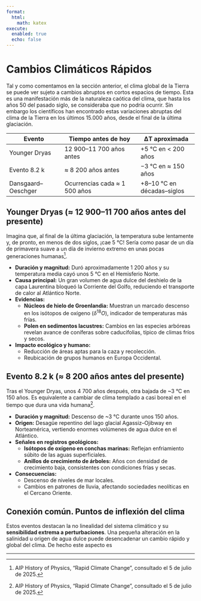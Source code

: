 ```yaml
---
format:
  html:
    math: katex
execute:
  enabled: true
  echo: false
---
```


# Cambios Climáticos Rápidos

Tal y como comentamos en la sección anterior, el clima global de la Tierra se puede ver sujeto a cambios abruptos en cortos espacios de tiempo. Esta es una manifestación más de la naturaleza caótica del clima, que hasta los años 50 del pasado siglo, se consideraba que no podría ocurrir. Sin embargo los científicos han encontrado estas variaciones abruptas del clima de la Tierra en los últimos 15.000 años, desde el final de la última glaciación. 


| Evento               | Tiempo antes de hoy          | ΔT aproximada         |
|----------------------|------------------------------|-----------------------|
| Younger Dryas        | 12 900–11 700 años antes     | +5 °C en < 200 años   |
| Evento 8.2 k         | ≈ 8 200 años antes           | −3 °C en ≈ 150 años   |
| Dansgaard–Oeschger   | Ocurrencias cada ≈ 1 500 años| +8–10 °C en décadas–siglos |


## Younger Dryas (≈ 12 900–11 700 años antes del presente)
 Imagina que, al final de la última glaciación, la temperatura sube lentamente y, de pronto, en menos de dos siglos, ¡cae 5 °C! Sería como pasar de un día de primavera suave a un día de invierno extremo en unas pocas generaciones humanas[^1].

- **Duración y magnitud:** Duró aproximadamente 1 200 años y su temperatura media cayó unos 5 °C en el Hemisferio Norte.  
- **Causa principal:** Un gran volumen de agua dulce del deshielo de la capa Laurentina bloqueó la Corriente del Golfo, reduciendo el transporte de calor al Atlántico Norte.  
- **Evidencias:**  
  - **Núcleos de hielo de Groenlandia:** Muestran un marcado descenso en los isótopos de oxígeno ($\delta^{18}O$), indicador de temperaturas más frías.  
  - **Polen en sedimentos lacustres:** Cambios en las especies arbóreas revelan avance de coníferas sobre caducifolias, típico de climas fríos y secos.  
- **Impacto ecológico y humano:**  
  - Reducción de áreas aptas para la caza y recolección.  
  - Reubicación de grupos humanos en Europa Occidental.

## Evento 8.2 k (≈ 8 200 años antes del presente)
Tras el Younger Dryas, unos 4 700 años después, otra bajada de ~3 °C en 150 años. Es equivalente a cambiar de clima templado a casi boreal en el tiempo que dura una vida humana[^1].

- **Duración y magnitud:** Descenso de ~3 °C durante unos 150 años.  
- **Origen:** Desagüe repentino del lago glacial Agassiz–Ojibway en Norteamérica, vertiendo enormes volúmenes de agua dulce en el Atlántico.  
- **Señales en registros geológicos:**  
  - **Isótopos de oxígeno en conchas marinas:** Reflejan enfriamiento súbito de las aguas superficiales.  
  - **Anillos de crecimiento de árboles:** Años con densidad de crecimiento baja, consistentes con condiciones frías y secas.  
- **Consecuencias:**  
  - Descenso de niveles de mar locales.  
  - Cambios en patrones de lluvia, afectando sociedades neolíticas en el Cercano Oriente.

## Conexión común. Puntos de inflexión del clima

Estos eventos destacan la no linealidad del sistema climático y su **sensibilidad extrema a perturbaciones**. Una pequeña alteración en la salinidad u origen de agua dulce puede desencadenar un cambio rápido y global del clima. De hecho este aspecto es 

---

[^1]: AIP History of Physics, "Rapid Climate Change", consultado el 5 de julio de 2025.  
[^2]: Wikipedia en español, "Dansgaard–Oeschger event", consultado el 5 de julio de 2025.  
